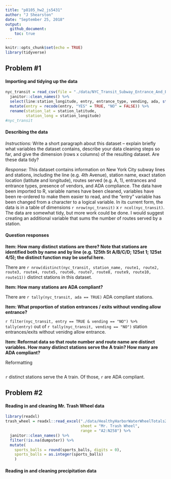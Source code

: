 ```yaml
---
title: "p8105_hw2_js5431"
author: "J Shearston"
date: "September 25, 2018"
output: 
  github_document:
    toc: true
---
```


```r
knitr::opts_chunk$set(echo = TRUE)
library(tidyverse)
```

## Problem #1

#### Importing and tidying up the data

```r
nyc_transit = read_csv(file = "./data/NYC_Transit_Subway_Entrance_And_Exit_Data.csv") %>% 
  janitor::clean_names() %>% 
  select(line:station_longitude, entry, entrance_type, vending, ada, starts_with("route")) %>% 
  mutate(entry = recode(entry, "YES" = TRUE, "NO" = FALSE)) %>% 
  rename(station_lat = station_latitude, 
         station_long = station_longitude)
#nyc_transit

```

#### Describing the data

*Instructions:* Write a short paragraph about this dataset – explain briefly what variables the dataset contains, describe your data cleaning steps so far, and give the dimension (rows x columns) of the resulting dataset. Are these data tidy?

*Response:* This dataset contains information on New York City subway lines and stations, including the line (e.g. 4th Avenue), station name, exact station location (latitute and longitude), routes served (e.g. A, 1), entrances and entrance types, presence of vendors, and ADA compliance. The data have been imported to R, variable names have been cleaned, variables have been re-ordered to make them easier to read, and the "entry" variable has been changed from a character to a logical variable. In its current form, the data is in a table of dimensions `r nrow(nyc_transit)` x `r ncol(nyc_transit)`. The data are somewhat tidy, but more work could be done. I would suggest creating an additional variable that sums the number of routes served by a station.  

#### Question responses

**Item: How many distinct stations are there? Note that stations are identified both by name and by line (e.g. 125th St A/B/C/D; 125st 1; 125st 4/5); the distinct function may be useful here.**

There are `r nrow(distinct(nyc_transit, station_name, route1, route2, route3, route4, route5, route6, route7, route8, route9, route10, route11))` distinct stations in this dataset. 

**Item: How many stations are ADA compliant?**

There are `r tally(nyc_transit, ada == TRUE)` ADA compliant stations.

**Item: What proportion of station entrances / exits without vending allow entrance?**

`r filter(nyc_transit, entry == TRUE & vending == "NO") %>% tally(entry)` out of `r tally(nyc_transit, vending == "NO")` station entrances/exits without venidng allow entrance.

**Item: Reformat data so that route number and route name are distinct variables. How many distinct stations serve the A train? How many are ADA compliant?**

Reformatting

```r

```

`r ` distinct stations serve the A train. Of those, `r` are ADA compliant.


## Problem #2

#### Reading in and cleaning Mr. Trash Wheel data

```r
library(readxl)
trash_wheel = readxl::read_excel("./data/HealthyHarborWaterWheelTotals2017-9-26.xlsx",
                                 sheet = "Mr. Trash Wheel", 
                                 range = "A2:N258") %>% 
  janitor::clean_names() %>% 
  filter(!is.na(dumpster)) %>% 
  mutate(
    sports_balls = round(sports_balls, digits = 0),
    sports_balls = as.integer(sports_balls)
    )

```

#### Reading in and cleaning precipitation data

```r

```

